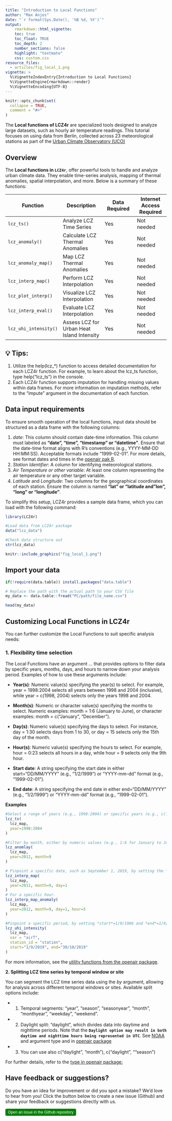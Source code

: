 ```yaml
---
title: "Introduction to Local Functions"
author: "Max Anjos"
date: "`r format(Sys.Date(), '%B %d, %Y')`"
output:
    rmarkdown::html_vignette:
    toc: true
    toc_float: TRUE
    toc_depth: 2
    number_sections: false
    highlight: "textmate"
    css: custom.css
resource_files:
  - articles/fig_local_1.png
vignette: >
  %\VignetteIndexEntry{Introduction to Local Functions}
  %\VignetteEngine{rmarkdown::render}
  %\VignetteEncoding{UTF-8}
---
```


```r
knitr::opts_chunk$set(
  collapse = TRUE,
  comment = "#>"
)
```

The **Local functions of LCZ4r** are specialized tools designed to analyze large datasets, such as hourly air temperature readings. This tutorial focuses on using data from Berlin, collected across 23 meteorological stations as part of the [Urban Climate Observatory (UCO)](https://www.tu.berlin/en/klima/institutions-and-services/urban-climate-observatory)

## Overview

The **Local functions in `LCZ4r`**, offer powerful tools to handle and analyze urban climate data. They enable time-series analysis, mapping of thermal anomalies, spatial interpolation, and more. Below is a summary of these functions:

| Function              | Description                                | Data Required | Internet Access Required |
|-----------------|----------------------|-----------------|-----------------|
| `lcz_ts()`            | Analyze LCZ Time Series                    | Yes           | Not needed               |
| `lcz_anomaly()`       | Calculate LCZ Thermal Anomalies            | Yes           | Not needed                  |
| `lcz_anomaly_map()`   | Map LCZ Thermal Anomalies                  | Yes           | Not needed                  |
| `lcz_interp_map()`    | Perform LCZ Interpolation                  | Yes           | Not needed                  |
| `lcz_plot_interp()`   | Visualize LCZ Interpolation                | Yes           | Not needed                  |
| `lcz_interp_eval()`   | Evaluate LCZ Interpolation                | Yes           | Not needed                  |
| `lcz_uhi_intensity()` | Assess LCZ for Urban Heat Island Intensity | Yes           | Not needed                  |


## 💡 Tips: 
1. Utilize the help(lcz\_\*) function to access detailed documentation for each LCZ4r function. For example, to learn about the lcz_ts function, type help("lcz_ts") in the console.
2. Each LCZ4r function supports imputation for handling missing values within data frames. For more information on imputation methods, refer to the "impute" argument in the documentation of each function.

## Data input requirements

To ensure smooth operation of the local functions, input data should be structured as a data frame with the following columns:

1.  *date*: This column should contain date-time information. This column must labeled as **"date", "time", "timestamp" or "datetime"**. Ensure that the date-time format aligns with R's conventions (e.g., YYYY-MM-DD HH:MM:SS). Acceptable formats include "1999-02-01". For more details, see format dates and times in the [openair pak R](https://openair-project.github.io/book/sections/intro/openair-package.html#reading-and-formatting-dates-and-times).
2.  *Station Identifier*: A column for identifying meteorological stations.
3.  *Air Temperature or other variable*: At least one column representing the air temperature or any other target variable.
4.  *Latitude* and *Longitude*: Two columns for the geographical coordinates of each station. Ensure the column is named **"lat" or "latitude and "lon", "long" or "longitude"**.

To simplify this setup, LCZ4r provides a sample data frame, which you can load with the following command:

```r
library(LCZ4r)

#Load data from LCZ4r package
data("lcz_data")

#Check data structure out
str(lcz_data)

```

```r
knitr::include_graphics("fig_local_1.png")
```

## Import your data

```r
if(!require(data.table)) install.packages("data.table")

# Replace the path with the actual path to your CSV file
my_data <- data.table::fread("PC/path/file_name.csv")

head(my_data)

```


## Customizing Local Functions in LCZ4r

You can further customize the Local Functions to suit specific analysis needs:

### **1. Flexibility time selection**

The Local Functions have an argument *...* that provides options to filter data by specific years, months, days, and hours to narrow down your analysis period. Examples of how to use these arguments include:

* **Year(s)**: Numeric value(s) specifying the year(s) to select. For example, year = 1998:2004 selects all years between 1998 and 2004 (inclusive), while year = c(1998, 2004) selects only the years 1998 and 2004.

* **Month(s)**: Numeric or character value(s) specifying the months to select. Numeric examples: month = 1:6 (January to June), or character examples: month = c("January", "December").

* **Day(s)**: Numeric value(s) specifying the days to select. For instance, day = 1:30 selects days from 1 to 30, or day = 15 selects only the 15th day of the month.

* **Hour(s)**: Numeric value(s) specifying the hours to select. For example, hour = 0:23 selects all hours in a day, while hour = 9 selects only the 9th hour.

* **Start date**: A string specifying the start date in either start="DD/MM/YYYY" (e.g., "1/2/1999") or "YYYY-mm-dd" format (e.g., "1999-02-01").

* **End date**: A string specifying the end date in either end="DD/MM/YYYY" (e.g., "1/2/1999") or "YYYY-mm-dd" format (e.g., "1999-02-01").

**Examples**

```r
#Select a range of years (e.g., 1998:2004) or specific years (e.g., c(1998, 2004)).
lcz_ts(
  lcz_map,
  year=1998:2004
)

#Filter by month, either by numeric values (e.g., 1:6 for January to June) or by names (e.g., c("January", "December")).
lcz_anomlay(
  lcz_map,
  year=2012, month=9
)

# Pinpoint a specific date, such as September 1, 2019, by setting the *year*, *month*, *day*, as arguments.
lcz_interp_map(
  lcz_map,
  year=2012, month=9, day=1 
)
# For a specific hour.
lcz_interp_map_anomaly(
  lcz_map,
  year=2012, month=9, day=1, hour=5
)

#Pinpoint a specific period, by setting *start*=1/9/1986 and *end*=1/9/2024, as arguments.
lcz_uhi_intensity(
  lcz_map,
  var = "airT", 
  station_id = "station",
  start="1/9/2019", end="30/10/2019"
)

```

For more information, see the [utility functions from the openair package](https://bookdown.org/david_carslaw/openair/sections/utilities/utility-functions.html#sec-selectByDate).

**2. Splitting LCZ time series by temporal window or site**

You can segment the LCZ time series data using the *by* argument, allowing for analysis across different temporal windows or sites. Available split options include:

* 1. Temporal segments: "year", "season", "seasonyear", "month", "monthyear", "weekday", "weekend".

* 2. Daylight split: "daylight", which divides data into daytime and nighttime periods. Note that the **`Daylight option may result in both daytime and nighttime hours being represented in UTC`**. See [NOAA](https://gml.noaa.gov/grad/solcalc/) and argument type and in [openair package](https://openair-project.github.io/book/sections/intro/openair-package.html#the-type-option)

* 3. You can use also c("daylight", "month"), c("daylight", ""season")

For further details, refer to the [type in openair package:](https://bookdown.org/david_carslaw/openair/sections/intro/openair-package.html#the-type-option)



## Have feedback or suggestions?

Do you have an idea for improvement or did you spot a mistake? We'd love to hear from you! Click the button below to create a new issue (Github) and share your feedback or suggestions directly with us.

<button type="button" class="btn" style="background-color: #008000; color: white; padding: .25rem .5rem; font-size: .75rem; border: none; border-radius: .25rem;">
  <a href='https://github.com/ByMaxAnjos/LCZ4r/issues/new' style="text-decoration: none; color: white;">
    Open an issue in the Github repository
  </a>
</button>
